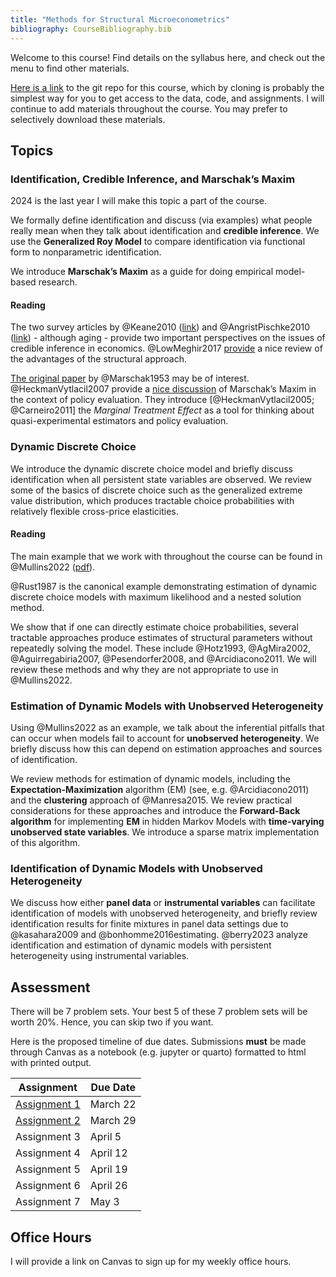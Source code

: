 ```yaml
---
title: "Methods for Structural Microeconometrics"
bibliography: CourseBibliography.bib
---
```


Welcome to this course! Find details on the syllabus here, and check out the menu to find other materials.

[Here is a link](https://github.com/josephmullins/structural-methods) to the git repo for this course, which by cloning is probably the simplest way for you to get access to the data, code, and assignments. I will continue to add materials throughout the course. You may prefer to selectively download these materials.

## Topics

### Identification, Credible Inference, and Marschak's Maxim

2024 is the last year I will make this topic a part of the course.

We formally define identification and discuss (via examples) what people really mean when they talk about identification and **credible inference**. We use the **Generalized Roy Model** to compare identification via functional form to nonparametric identification.

We introduce **Marschak's Maxim** as a guide for doing empirical model-based research.

#### Reading

The two survey articles by @Keane2010 ([link](/papers/KeaneJEP2010.pdf)) and @AngristPischke2010 ([link](/papers/TheCredibilityRevolutionInEmpiricalEconomics_AngristPischke_JEP_2010.pdf)) -  although aging - provide two important perspectives on the issues of credible inference in economics. @LowMeghir2017 [provide](/papers/TheUseOfStructuralModelsInEconometrics_LowMeghir_JEP_2017.pdf) a nice review of the advantages of the structural approach.

[The original paper](/papers/Marschak1953.pdf) by @Marschak1953 may be of interest. @HeckmanVytlacil2007 provide a [nice discussion](/papers/HeckmanVytlacilHandbook2007.pdf) of Marschak's Maxim in the context of policy evaluation. They introduce [@HeckmanVytlacil2005; @Carneiro2011] the *Marginal Treatment Effect* as a tool for thinking about quasi-experimental estimators and policy evaluation.

### Dynamic Discrete Choice

We introduce the dynamic discrete choice model and briefly discuss identification when all persistent state variables are observed. We review some of the basics of discrete choice such as the generalized extreme value distribution, which produces tractable choice probabilities with relatively flexible cross-price elasticities.

#### Reading

The main example that we work with throughout the course can be found in @Mullins2022 ([pdf](/papers/DesigningCashTransfers_Children_Draft.pdf])). 

@Rust1987 is the canonical example demonstrating estimation of dynamic discrete choice models with maximum likelihood and a nested solution method. 

We show that if one can directly estimate choice probabilities, several tractable approaches produce estimates of structural parameters without repeatedly solving the model. These include @Hotz1993, @AgMira2002, @Aguirregabiria2007, @Pesendorfer2008, and @Arcidiacono2011. We will review these methods and why they are not appropriate to use in @Mullins2022.

### Estimation of Dynamic Models with Unobserved Heterogeneity

Using @Mullins2022 as an example, we talk about the inferential pitfalls that can occur when models fail to account for **unobserved heterogeneity**. We briefly discuss how this can depend on estimation approaches and sources of identification.

We review methods for estimation of dynamic models, including the **Expectation-Maximization** algorithm (EM) (see, e.g. @Arcidiacono2011) and the **clustering** approach of @Manresa2015. We review practical considerations for these approaches and introduce the **Forward-Back algorithm** for implementing **EM** in hidden Markov Models with **time-varying unobserved state variables**. We introduce a sparse matrix implementation of this algorithm.


### Identification of Dynamic Models with Unobserved Heterogeneity

We discuss how either **panel data** or **instrumental variables** can facilitate identification of models with unobserved heterogeneity, and briefly review identification results for finite mixtures in panel data settings due to @kasahara2009 and @bonhomme2016estimating. @berry2023 analyze identification and estimation of dynamic models with persistent heterogeneity using instrumental variables.

## Assessment

There will be 7 problem sets. Your best 5 of these 7 problem sets will be worth 20%. Hence, you can skip two if you want. 

Here is the proposed timeline of due dates. Submissions **must** be made through Canvas as a notebook (e.g. jupyter or quarto) formatted to html with printed output. 

| Assignment | Due Date |
| ---------- | -------- |
| [Assignment 1](assignments/Assignment-1.qmd) | March 22 |
| [Assignment 2](assignments/Assignment-2.qmd) | March 29 | 
| Assignment 3 | April 5 | 
| Assignment 4 | April 12 | 
| Assignment 5 | April 19 | 
| Assignment 6 | April 26 | 
| Assignment 7 | May 3 | 

## Office Hours

I will provide a link on Canvas to sign up for my weekly office hours.


